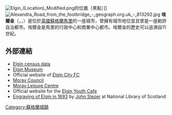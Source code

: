 {{expand|time=2015-01-11T14:10:58+00:00}}
[[File:Elgin_(Location)_Modified.png|thumb]]的位置（黑點）]]
[[File:Alexandra_Road_from_the_footbridge_-_geograph.org.uk_-_813292.jpg|thumb]]
'''埃爾金'''（{{lang-en|Elgin}}，{{lang-gd|Eilginn}}，{{lang-sco|Ailgin}}）是位於[[英國|英國]][[蘇格蘭|蘇格蘭]][[馬里_(蘇格蘭行政區)|馬里]]的一座城市，曾擁有城市地位並且曾是一座勅許自治都市。埃爾金是馬里的行政中心和商業中心都市。埃爾金的歷史可以追溯自11世紀。

==外部連結==
{{sisterlinks}}
* [https://web.archive.org/web/20050328065650/http://www.moray.gov.uk/census_2001/uvtownspop_elgin.htm Elgin census data]
* [http://www.elginmuseum.org.uk/ Elgin Museum] {{Wayback|url=http://www.elginmuseum.org.uk/ |date=20201128222532 }}
* Official website of [http://www.elgincity.com/ Elgin City FC] {{Wayback|url=http://www.elgincity.com/ |date=20201119235606 }}
* [http://www.moray.gov.uk/ Moray Council] {{Wayback|url=http://www.moray.gov.uk/ |date=20210112220225 }}
* [http://www.moray-leisure-centre.co.uk/ Moray Leisure Centre] {{Wayback|url=http://www.moray-leisure-centre.co.uk/ |date=20191231220606 }}
* Official website for the [http://www.elginyouthcafe.org/ Elgin Youth Cafe] {{Wayback|url=http://www.elginyouthcafe.org/ |date=20201126061344 }} 
* [http://digital.nls.uk/slezer/engraving.cfm?sl=36 Engraving of Elgin in 1693] {{Wayback|url=http://digital.nls.uk/slezer/engraving.cfm?sl=36 |date=20160303225840 }} by [[John_Slezer|John Slezer]] at National Library of Scotland
{{Authority control}}
[[Category:蘇格蘭城鎮|Category:蘇格蘭城鎮]]
